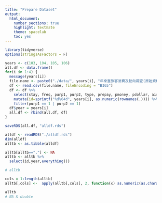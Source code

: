 ```yaml
---
title: "Prepare Dataset"
output: 
  html_document: 
    number_sections: true
    highlight: textmate
    theme: spacelab
    toc: yes
---
```

```r
library(tidyverse)
options(stringsAsFactors = F)
```


```r
years <- c(103, 104, 105, 106)
all.df <- data.frame()
for(i in 1:4) {
  message(years[i])
  file.name <- paste0("./data/", years[i], "年來臺旅客消費及動向調查(原始資料).csv")
  df <- read.csv(file.name, fileEncoding = "BIG5")
  df <- df %>% 
    select(stay, freq, purp1, purp2, type, prepay, pmoney, pdollar, airf, pit1, pit2, pit3, pit4, pit5, money, dollar, money1, p1, money2, p2, money3, p3, money4, p4, money5, p5, money6, p6, m601, m602, m603, m604, m605, m606, m607, m608, m609, m610, act01, act02, act03, act04, act05, act06, act07, act08, act09, act10, act11, act12, act13, act14, act15, act16, act17, act18, act19, nation, age, income, educ, occup, gender) %>%
    mutate(id=sprintf("%d%04d", years[i], as.numeric(rownames(.)))) %>% 
    filter(purp1 == 1 | purp2 == 1) 
  df$year = years[i]
  all.df <- rbind(all.df, df)
}

saveRDS(all.df, "alldf.rds")
```


```r
alldf <- readRDS("./alldf.rds")
dim(alldf)
alltb <- as.tibble(alldf)

alltb[alltb=="."] <- NA
alltb <- alltb %>% 
  select(id,year,everything())

# alltb

cols = 1:length(alltb)
alltb[,cols] <-  apply(alltb[,cols], 2, function(x) as.numeric(as.character(x)))

alltb
# NA & double
```

```r

```


